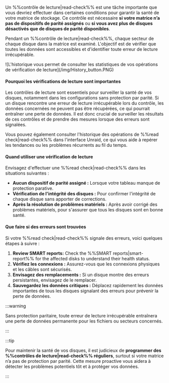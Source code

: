 Un %%contrôle de lecture|read-check%% est une tâche importante que vous devriez effectuer dans certaines conditions pour garantir la santé de votre matrice de stockage. Ce contrôle est nécessaire **si votre matrice n’a pas de dispositifs de parité assignés** ou **si vous avez plus de disques désactivés que de disques de parité disponibles**.

Pendant un %%contrôle de lecture|read-check%%, chaque secteur de chaque disque dans la matrice est examiné. L'objectif est de vérifier que toutes les données sont accessibles et d'identifier toute erreur de lecture irrécupérable.

<div style={{ margin: 'auto', maxWidth: '650px', display: 'flex', flexDirection: 'column', alignItems: 'center' }}>
  ![L'historique vous permet de consulter les statistiques de vos opérations de vérification de lecture](/img/History_button.PNG)
</div>

<h4>Pourquoi les vérifications de lecture sont importantes</h4>

Les contrôles de lecture sont essentiels pour surveiller la santé de vos disques, notamment dans les configurations sans protection par parité. Si un disque rencontre une erreur de lecture irrécupérable lors du contrôle, les données concernées ne peuvent pas être récupérées, ce qui pourrait entraîner une perte de données. Il est donc crucial de surveiller les résultats de ces contrôles et de prendre des mesures lorsque des erreurs sont signalées.

Vous pouvez également consulter l'historique des opérations de %%read check|read-check%% dans l'interface Unraid, ce qui vous aide à repérer les tendances ou les problèmes récurrents au fil du temps.

<h4>Quand utiliser une vérification de lecture</h4>

Envisagez d'effectuer une %%read check|read-check%% dans les situations suivantes :

- **Aucun dispositif de parité assigné :** Lorsque votre tableau manque de protection parative.
- **Vérification de l'intégrité des disques :** Pour confirmer l'intégrité de chaque disque sans apporter de corrections.
- **Après la résolution de problèmes matériels :** Après avoir corrigé des problèmes matériels, pour s'assurer que tous les disques sont en bonne santé.

<h4>Que faire si des erreurs sont trouvées</h4>

Si votre %%read check|read-check%% signale des erreurs, voici quelques étapes à suivre :

1. **Review SMART reports:** Check the %%SMART reports|smart-report%% for the affected disks to understand their health status.
2. **Vérifiez les connexions :** Assurez-vous que les connexions physiques et les câbles sont sécurisés.
3. **Envisagez des remplacements :** Si un disque montre des erreurs persistantes, envisagez de le remplacer.
4. **Sauvegardez les données critiques :** Déplacez rapidement les données importantes de tous les disques signalant des erreurs pour prévenir la perte de données.

:::warning

Sans protection paritaire, toute erreur de lecture irrécupérable entraînera une perte de données permanente pour les fichiers ou secteurs concernés.

:::

:::tip

Pour maintenir la santé de vos disques, il est judicieux de **programmer des %%contrôles de lecture|read-check%% réguliers**, surtout si votre matrice n’a pas de protection par parité. Cette mesure proactive vous aidera à détecter les problèmes potentiels tôt et à protéger vos données.

:::
